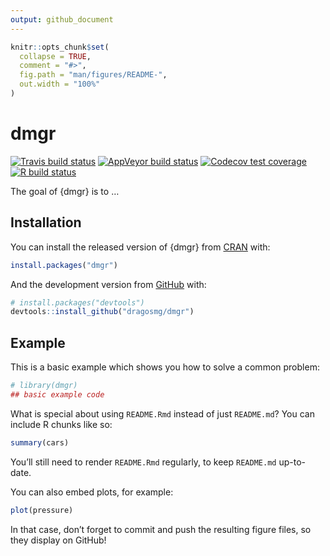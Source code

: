 ```yaml
---
output: github_document
---
```


<!-- README.md is generated from README.Rmd. Please edit that file -->

```r
knitr::opts_chunk$set(
  collapse = TRUE,
  comment = "#>",
  fig.path = "man/figures/README-",
  out.width = "100%"
)
```

# dmgr

<!-- badges: start -->
[![Travis build status](https://travis-ci.org/dragosmg/dmgr.svg?branch=master)](https://travis-ci.org/dragosmg/dmgr)
[![AppVeyor build status](https://ci.appveyor.com/api/projects/status/github/dragosmg/dmgr?branch=master&svg=true)](https://ci.appveyor.com/project/dragosmg/dmgr)
[![Codecov test coverage](https://codecov.io/gh/dragosmg/dmgr/branch/master/graph/badge.svg)](https://codecov.io/gh/dragosmg/dmgr?branch=master)
[![R build status](https://github.com/dragosmg/dmgr/workflows/R-CMD-check/badge.svg)](https://github.com/dragosmg/dmgr)
<!-- badges: end -->

The goal of {dmgr} is to ...

## Installation

You can install the released version of {dmgr} from [CRAN](https://CRAN.R-project.org) with:

``` r
install.packages("dmgr")
```

And the development version from [GitHub](https://github.com/) with:

``` r
# install.packages("devtools")
devtools::install_github("dragosmg/dmgr")
```
## Example

This is a basic example which shows you how to solve a common problem:

```r
# library(dmgr)
## basic example code
```

What is special about using `README.Rmd` instead of just `README.md`? You can include R chunks like so:

```r
summary(cars)
```

You'll still need to render `README.Rmd` regularly, to keep `README.md` up-to-date.

You can also embed plots, for example:

```r
plot(pressure)
```

In that case, don't forget to commit and push the resulting figure files, so they display on GitHub!
